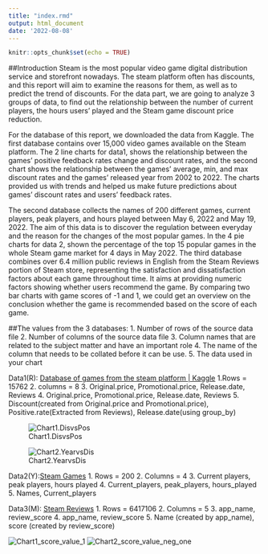 ```yaml
---
title: "index.rmd"
output: html_document
date: '2022-08-08'
---
```


```r
knitr::opts_chunk$set(echo = TRUE)
```


##Introduction
Steam is the most popular video game digital distribution service and storefront nowadays. The steam platform often has discounts, and this report will aim to examine the reasons for them, as well as to predict the trend of discounts. For the data part, we are going to analyze 3 groups of data, to find out the relationship between the number of current players, the hours users’ played and the Steam game discount price reduction. 

For the database of this report, we downloaded the data from Kaggle. The first database contains over 15,000 video games available on the Steam platform. The 2 line charts for data1, shows the relationship between the games’ positive feedback rates change and discount rates, and the second chart shows the relationship between the games’ average, min, and max discount rates and the games’ released year from 2002 to 2022. The charts provided us with trends and helped us make future predictions about games’ discount rates and users’ feedback rates.

The second database collects the names of 200 different games, current players, peak players, and hours played between May 6, 2022 and May 19, 2022. The aim of this data is to discover the regulation between everyday and the reason for the changes of the most popular games. In the 4 pie charts for data 2, shown the percentage of the top 15 popular games in the whole Steam game market for 4 days in May 2022. 
The third database combines over 6.4 million public reviews in English from the Steam Reviews portion of Steam store, representing the satisfaction and dissatisfaction factors about each game throughout time. It aims at providing numeric factors showing whether users recommend the game. By comparing two bar charts with game scores of -1 and 1, we could get an overview on the conclusion whether the game is recommended based on the score of each game.



##The values from the 3 databases:
1. Number of rows of the source data file
2. Number of columns of the source data file
3. Column names that are related to the subject matter and have an important role
4. The name of the column that needs to be collated before it can be use.
5. The data used in your chart



Data1(R): [Database of games from the steam platform | Kaggle](https://www.kaggle.com/datasets/karkourmehdi/database-of-games-from-the-steam-platform?select=steam_db.csv)
1.Rows = 15762
2. columns = 8
3. Original.price, Promotional.price, Release.date, Reviews
4. Original.price, Promotional.price, Release.date, Reviews
5. Discount(created from Original.price and Promotional.price), Positive.rate(Extracted from Reviews), Release.date(using group_by)

![Chart1.DisvsPos](Data1Char1.jpeg)

![Chart2.YearvsDis](Data1Chart2.jpeg)



Data2(Y):[Steam Games](https://www.kaggle.com/datasets/elmartini/steam-games-hours-played-and-peak-no-of-players)
1. Rows = 200
2. Columns = 4
3. Current players, peak players, hours played
4. Current_players, peak_players, hours_played
5. Names, Current_players



Data3(M): [Steam Reviews](https://www.kaggle.com/datasets/andrewmvd/steam-reviews)
1. Rows = 6417106
2. Columns = 5
3. app_name, review_score
4. app_name, review_score
5. Name (created by app_name), score (created by review_score)

![Chart1_score_value_1](Data3chart for score value 1.png)
![Chart2_score_value_neg_one](Data3chart for score value -1.png)